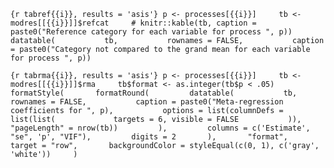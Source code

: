 ```{r tabref{{i}}, results = 'asis'}
p <- processes[{{i}}]
    tb <- modres[[{{i}}]]$refcat
    # knitr::kable(tb, caption = paste0("Reference category for each variable for process ", p))
    datatable(
          tb,
          rownames = FALSE,
          caption = paste0("Category not compared to the grand mean for each variable for process ", p))
```

```{r tabrma{{i}}, results = 'asis'}
p <- processes[{{i}}]
    tb <- modres[[{{i}}]]$rma
    tb$format <- as.integer(tb$p < .05)
    formatStyle(
      formatRound(
        datatable(
          tb,
          rownames = FALSE,
          caption = paste0("Meta-regression coefficients for ", p),
          options = list(columnDefs = list(list(
            targets = 6, visible = FALSE
          )),
          "pageLength" = nrow(tb))
        ),
        columns = c('Estimate', "se", 'p', "VIF"),
        digits = 2
      ),
      "format",
      target = "row",
      backgroundColor = styleEqual(c(0, 1), c('gray', 'white'))
    )
```
